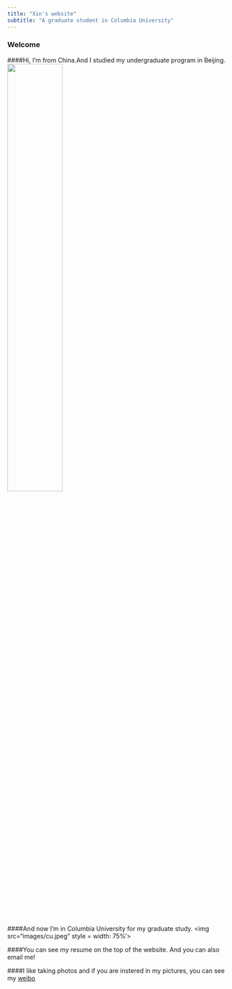 ```yaml
---
title: "Xin's website"
subtitle: "A graduate student in Columbia University"
---
```


### Welcome  

####Hi, I'm from China.And I studied my undergraduate program in Beijing.  
<img src="images/xin.jpeg" style="width:50%">

####And now I'm in Columbia University for my graduate study.
<img src="images/cu.jpeg" style = width: 75%'>

####You can see my resume on the top of the website. And you can also email me!

####I like taking photos and if you are instered in my pictures, you can see my [weibo](https://weibo.com/u/2436901234/home?wvr=5)

